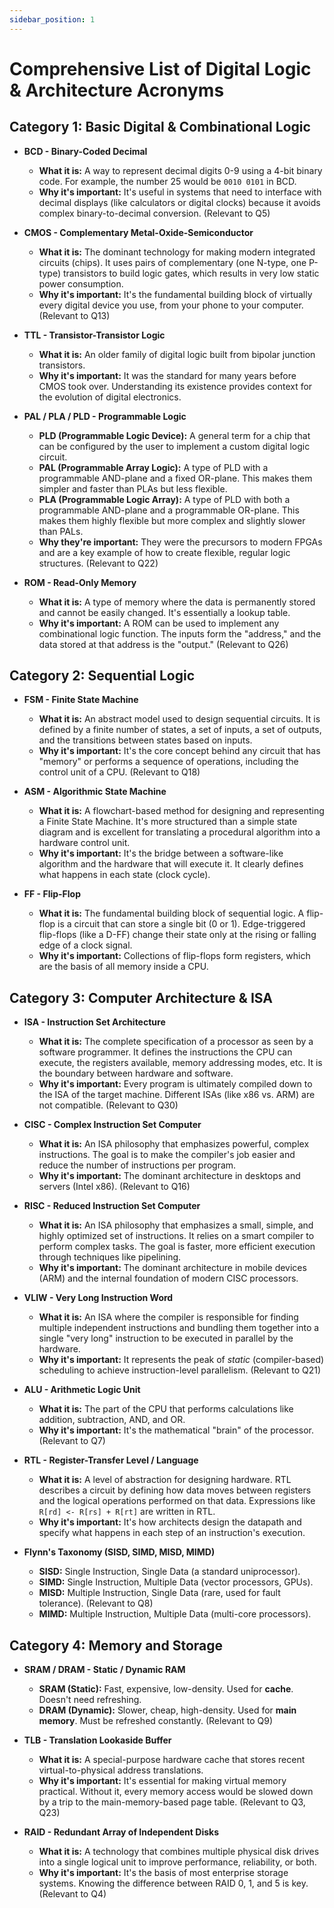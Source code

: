 ```yaml
---
sidebar_position: 1
---
```



# Comprehensive List of Digital Logic & Architecture Acronyms

## Category 1: Basic Digital & Combinational Logic

*   **BCD - Binary-Coded Decimal**
    *   **What it is:** A way to represent decimal digits 0-9 using a 4-bit binary code. For example, the number 25 would be `0010 0101` in BCD.
    *   **Why it's important:** It's useful in systems that need to interface with decimal displays (like calculators or digital clocks) because it avoids complex binary-to-decimal conversion. (Relevant to Q5)

*   **CMOS - Complementary Metal-Oxide-Semiconductor**
    *   **What it is:** The dominant technology for making modern integrated circuits (chips). It uses pairs of complementary (one N-type, one P-type) transistors to build logic gates, which results in very low static power consumption.
    *   **Why it's important:** It's the fundamental building block of virtually every digital device you use, from your phone to your computer. (Relevant to Q13)

*   **TTL - Transistor-Transistor Logic**
    *   **What it is:** An older family of digital logic built from bipolar junction transistors.
    *   **Why it's important:** It was the standard for many years before CMOS took over. Understanding its existence provides context for the evolution of digital electronics.

*   **PAL / PLA / PLD - Programmable Logic**
    *   **PLD (Programmable Logic Device):** A general term for a chip that can be configured by the user to implement a custom digital logic circuit.
    *   **PAL (Programmable Array Logic):** A type of PLD with a programmable AND-plane and a fixed OR-plane. This makes them simpler and faster than PLAs but less flexible.
    *   **PLA (Programmable Logic Array):** A type of PLD with both a programmable AND-plane and a programmable OR-plane. This makes them highly flexible but more complex and slightly slower than PALs.
    *   **Why they're important:** They were the precursors to modern FPGAs and are a key example of how to create flexible, regular logic structures. (Relevant to Q22)

*   **ROM - Read-Only Memory**
    *   **What it is:** A type of memory where the data is permanently stored and cannot be easily changed. It's essentially a lookup table.
    *   **Why it's important:** A ROM can be used to implement any combinational logic function. The inputs form the "address," and the data stored at that address is the "output." (Relevant to Q26)

## Category 2: Sequential Logic

*   **FSM - Finite State Machine**
    *   **What it is:** An abstract model used to design sequential circuits. It is defined by a finite number of states, a set of inputs, a set of outputs, and the transitions between states based on inputs.
    *   **Why it's important:** It's the core concept behind any circuit that has "memory" or performs a sequence of operations, including the control unit of a CPU. (Relevant to Q18)

*   **ASM - Algorithmic State Machine**
    *   **What it is:** A flowchart-based method for designing and representing a Finite State Machine. It's more structured than a simple state diagram and is excellent for translating a procedural algorithm into a hardware control unit.
    *   **Why it's important:** It's the bridge between a software-like algorithm and the hardware that will execute it. It clearly defines what happens in each state (clock cycle).

*   **FF - Flip-Flop**
    *   **What it is:** The fundamental building block of sequential logic. A flip-flop is a circuit that can store a single bit (0 or 1). Edge-triggered flip-flops (like a D-FF) change their state only at the rising or falling edge of a clock signal.
    *   **Why it's important:** Collections of flip-flops form registers, which are the basis of all memory inside a CPU.

## Category 3: Computer Architecture & ISA

*   **ISA - Instruction Set Architecture**
    *   **What it is:** The complete specification of a processor as seen by a software programmer. It defines the instructions the CPU can execute, the registers available, memory addressing modes, etc. It is the boundary between hardware and software.
    *   **Why it's important:** Every program is ultimately compiled down to the ISA of the target machine. Different ISAs (like x86 vs. ARM) are not compatible. (Relevant to Q30)

*   **CISC - Complex Instruction Set Computer**
    *   **What it is:** An ISA philosophy that emphasizes powerful, complex instructions. The goal is to make the compiler's job easier and reduce the number of instructions per program.
    *   **Why it's important:** The dominant architecture in desktops and servers (Intel x86). (Relevant to Q16)

*   **RISC - Reduced Instruction Set Computer**
    *   **What it is:** An ISA philosophy that emphasizes a small, simple, and highly optimized set of instructions. It relies on a smart compiler to perform complex tasks. The goal is faster, more efficient execution through techniques like pipelining.
    *   **Why it's important:** The dominant architecture in mobile devices (ARM) and the internal foundation of modern CISC processors.

*   **VLIW - Very Long Instruction Word**
    *   **What it is:** An ISA where the compiler is responsible for finding multiple independent instructions and bundling them together into a single "very long" instruction to be executed in parallel by the hardware.
    *   **Why it's important:** It represents the peak of *static* (compiler-based) scheduling to achieve instruction-level parallelism. (Relevant to Q21)

*   **ALU - Arithmetic Logic Unit**
    *   **What it is:** The part of the CPU that performs calculations like addition, subtraction, AND, and OR.
    *   **Why it's important:** It's the mathematical "brain" of the processor. (Relevant to Q7)

*   **RTL - Register-Transfer Level / Language**
    *   **What it is:** A level of abstraction for designing hardware. RTL describes a circuit by defining how data moves between registers and the logical operations performed on that data. Expressions like `R[rd] <- R[rs] + R[rt]` are written in RTL.
    *   **Why it's important:** It's how architects design the datapath and specify what happens in each step of an instruction's execution.

*   **Flynn's Taxonomy (SISD, SIMD, MISD, MIMD)**
    *   **SISD:** Single Instruction, Single Data (a standard uniprocessor).
    *   **SIMD:** Single Instruction, Multiple Data (vector processors, GPUs).
    *   **MISD:** Multiple Instruction, Single Data (rare, used for fault tolerance). (Relevant to Q8)
    *   **MIMD:** Multiple Instruction, Multiple Data (multi-core processors).

## Category 4: Memory and Storage

*   **SRAM / DRAM - Static / Dynamic RAM**
    *   **SRAM (Static):** Fast, expensive, low-density. Used for **cache**. Doesn't need refreshing.
    *   **DRAM (Dynamic):** Slower, cheap, high-density. Used for **main memory**. Must be refreshed constantly. (Relevant to Q9)

*   **TLB - Translation Lookaside Buffer**
    *   **What it is:** A special-purpose hardware cache that stores recent virtual-to-physical address translations.
    *   **Why it's important:** It's essential for making virtual memory practical. Without it, every memory access would be slowed down by a trip to the main-memory-based page table. (Relevant to Q3, Q23)

*   **RAID - Redundant Array of Independent Disks**
    *   **What it is:** A technology that combines multiple physical disk drives into a single logical unit to improve performance, reliability, or both.
    *   **Why it's important:** It's the basis of most enterprise storage systems. Knowing the difference between RAID 0, 1, and 5 is key. (Relevant to Q4)